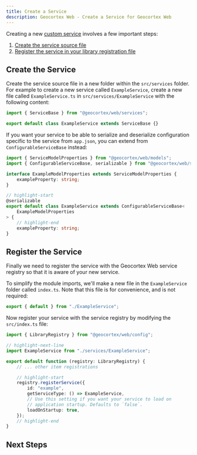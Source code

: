 ```yaml
---
title: Create a Service
description: Geocortex Web - Create a Service for Geocortex Web
---
```



Creating a new [custom service](sdk-services-create.mdx) involves a few important steps:

1. [Create the service source file](#create-the-service)
1. [Register the service in your library registration file](#register-the-service)

## Create the Service

Create the service source file in a new folder within the `src/services` folder. For example to create a new service called `ExampleService`, create a new file called `ExampleService.ts` in `src/services/ExampleService` with the following content:

```ts title="src/services/ExampleService.ts"
import { ServiceBase } from "@geocortex/web/services";

export default class ExampleService extends ServiceBase {}
```

If you want your service to be able to serialize and deserialize configuration specific to the service from `app.json`, you can extend from `ConfigurableServiceBase` instead:

```ts title="src/services/ExampleService.ts"
import { ServiceModelProperties } from "@geocortex/web/models";
import { ConfigurableServiceBase, serializable } from "@geocortex/web/services";

interface ExampleModelProperties extends ServiceModelProperties {
    exampleProperty: string;
}

// highlight-start
@serializable
export default class ExampleService extends ConfigurableServiceBase<
    ExampleModelProperties
> {
    // highlight-end
    exampleProperty: string;
}
```

## Register the Service

Finally we need to register the service with the Geocortex Web service registry so that it is aware of your new service.

To simplify the module imports, we'll make a new file in the `ExampleService` folder called `index.ts`. Note that this file is for convenience, and is not required:

```ts title="src/services/ExampleService/index.ts"
export { default } from "./ExampleService";
```

Now register your service with the service registry by modifying the `src/index.ts` file:

```ts title="src/index.ts"
import { LibraryRegistry } from "@geocortex/web/config";

// highlight-next-line
import ExampleService from "./services/ExampleService";

export default function (registry: LibraryRegistry) {
    // ... other item registrations

    // highlight-start
    registry.registerService({
        id: "example",
        getServiceType: () => ExampleService,
        // Use this setting if you want your service to load on
        // application startup. Defaults to `false`.
        loadOnStartup: true,
    });
    // highlight-end
}
```

## Next Steps

<UseCaseContainer>
    <UseCaseCard
        title="Deploy your Service"
        description="Learn how to deploy your custom service"
        link={useBaseUrl("docs/web/sdk-deployment")}
    />
    <UseCaseCard
        title="Create a Service that Manages Dynamic Data"
        description="Follow along with a more in depth service example"
        link={useBaseUrl("docs/web/tutorial-service-dynamic-data")}
    />
</UseCaseContainer>
